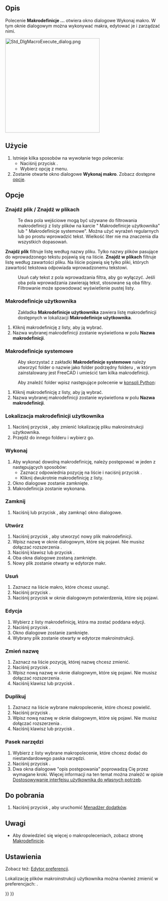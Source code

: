 <languages/>

{{Docnav/pl
|[[Std_DlgMacroRecord/pl|Okno rejestruj makropolecenie]]
|[[Std_DlgMacroExecuteDirect/pl|Wykonaj makrodefinicję w trakcie edycji]]
|[[Std_Macro_Menu/pl|Std: Menu Makrodefinicje]]
|IconL=Std_DlgMacroRecord.svg
|IconR=Std_DlgMacroExecuteDirect.svg
|IconC=Freecad.svg
}}

{{GuiCommand/pl
|Name=Std DlgMacroExecute
|Name/pl=Std: Okno dialogowe Makrodefinicje
|MenuLocation=Makrodefinicje → Makrodefinicje ...
|Workbenches=wszystkie
|SeeAlso=[[Std_DlgMacroExecuteDirect/pl|Wykonaj makrodefinicję w trakcie edycji]]
}}

<span id="Description"></span>
==Opis==

Polecenie '''Makrodefinicje ...''' otwiera okno dialogowe Wykonaj makro. W tym oknie dialogowym można wykonywać makra, edytować je i zarządzać nimi.

[[Image:Std_DlgMacroExecute_dialog.png|300px]]
{{Caption|The Execute macro dialog box}}

<span id="Usage"></span>
==Użycie==

# Istnieje kilka sposobów na wywołanie tego polecenia:
#* Naciśnij przycisk {{Button|[[Image:Std_DlgMacroExecute.svg|16px]] [[Std_DlgMacroExecute/pl|Makrodefinicje ...]]}}.
#* Wybierz opcję {{MenuCommand|Makrodefinicje → [[Image:Std_DlgMacroExecute.svg|16px]] Makrodefinicje ...}}z menu.
# Zostanie otwarte okno dialogowe '''Wykonaj makro'''. Zobacz dostępne [[#Opcje|opcje]].

<span id="Options"></span>
==Opcje==

<span id="Find_file_/_Find_in_files"></span>
===Znajdź plik / Znajdź w plikach===

: {{Version/pl|1.0}}

: Te dwa pola wejściowe mogą być używane do filtrowania makrodefinicji z listy plików na karcie " Makrodefinicje użytkownika" lub " Makrodefinicje systemowe". Można użyć wyrażeń regularnych lub po prostu wprowadzić tekst. Wielkość liter nie ma znaczenia dla wszystkich dopasowań.

'''Znajdź plik''' filtruje listę według nazwy pliku. Tylko nazwy plików pasujące do wprowadzonego tekstu pojawią się na liście. '''Znajdź w plikach''' filtruje listę według zawartości pliku. Na liście pojawią się tylko pliki, których zawartość tekstowa odpowiada wprowadzonemu tekstowi.

: Usuń cały tekst z pola wprowadzania filtra, aby go wyłączyć. Jeśli oba pola wprowadzania zawierają tekst, stosowane są oba filtry. Filtrowanie może spowodować wyświetlenie pustej listy.

<span id="User_macros"></span>
===Makrodefinicje użytkownika===

: Zakładka '''Makrodefinicje użytkownika''' zawiera listę makrodefinicji dostępnych w lokalizacji '''Makrodefinicje użytkownika'''.

# Kliknij makrodefinicję z listy, aby ją wybrać.
# Nazwa wybranej makrodefinicji zostanie wyświetlona w polu '''Nazwa makrodefinicji'''.

<span id="System_macros"></span>
===Makrodefinicje systemowe===

: Aby skorzystać z zakładki '''Makrodefinicje systemowe''' należy utworzyć folder o nazwie {{FileName|Macro}} jako folder podrzędny folderu {{FileName|bin}}, w którym zainstalowany jest FreeCAD i umieścić tam kilka makrodefinicji.

: Aby znaleźć folder {{FileName|bin}} wpisz następujące polecenie w [[Python_console/pl|konsoli Python]]:

: {{Code|code=
App.getHomePath()
}}

# Kliknij makrodefinicję z listy, aby ją wybrać.
# Nazwa wybranej makrodefinicji zostanie wyświetlona w polu '''Nazwa makrodefinicji'''.

<span id="User_macros_location"></span>
===Lokalizacja makrodefinicji użytkownika===

# Naciśnij przycisk {{Button|...}}, aby zmienić lokalizację pliku makroinstrukcji użytkownika.
# Przejdź do innego folderu i wybierz go.

<span id="Execute"></span>
===Wykonaj===

# Aby wykonać dowolną makrodefinicję, należy postępować w jeden z następujących sposobów:
#* Zaznacz odpowiednia pozycję na liście i naciśnij przycisk {{Button|Wykonaj}}.
#* Kliknij dwukrotnie makrodefinicję z listy.
# Okno dialogowe zostanie zamknięte.
# Makrodefinicja zostanie wykonana.

<span id="Close"></span>
===Zamknij===

# Naciśnij {{KEY|Esc}} lub przycisk {{Button|Zamknij}}, aby zamknąć okno dialogowe.

<span id="Create"></span>
===Utwórz===

# Naciśnij przycisk {{Button|Utwórz}}, aby utworzyć nowy plik makrodefinicji.
# Wpisz nazwę w oknie dialogowym, które się pojawi. Nie musisz dołączać rozszerzenia {{FileName|.FCMacro}}.
# Naciśnij klawisz {{KEY|Enter}} lub przycisk {{Button|OK}}.
# Oba okna dialogowe zostaną zamknięte.
# Nowy plik zostanie otwarty w edytorze makr.

<span id="Delete"></span>
===Usuń===

# Zaznacz na liście makro, które chcesz usunąć.
# Naciśnij przycisk {{Button|Usuń}}.
# Naciśnij przycisk {{Button|Tak}} w oknie dialogowym potwierdzenia, które się pojawi.

<span id="Edit"></span>
===Edycja===

# Wybierz z listy makrodefinicję, która ma zostać poddana edycji.
# Naciśnij przycisk {{Button|Edycja}}.
# Okno dialogowe zostanie zamknięte.
# Wybrany plik zostanie otwarty w edytorze makroinstrukcji.

<span id="Rename"></span>
===Zmień nazwę===

# Zaznacz na liście pozycję, której nazwę chcesz zmienić.
# Naciśnij przycisk {{Button|Zmień nazwę}}.
# Wpisz nową nazwę w oknie dialogowym, które się pojawi. Nie musisz dołączać rozszerzenia {{FileName|.FCMacro}}.
# Naciśnij klawisz {{KEY|Enter}} lub przycisk {{Button|OK}}.

<span id="Duplicate"></span>
===Duplikuj===

# Zaznacz na liście wybrane makropolecenie, które chcesz powielić.
# Naciśnij przycisk {{Button|Duplikuj}}.
# Wpisz nową nazwę w oknie dialogowym, które się pojawi. Nie musisz dołączać rozszerzenia {{FileName|.FCMacro}}.
# Naciśnij klawisz {{KEY|Enter}} lub przycisk {{Button|OK}}.

<span id="Toolbar"></span>
===Pasek narzędzi===

# Wybierz z listy wybrane makropolecenie, które chcesz dodać do niestandardowego paska narzędzi.
# Naciśnij przycisk {{Button|Pasek narzędzi}}.
# Dwa okna dialogowe "opis postępowania" poprowadzą Cię przez wymagane kroki. Więcej informacji na ten temat można znaleźć w opisie [[Interface_Customization/pl|Dostosowywanie interfejsu użytkownika do własnych potrzeb]].

<span id="Download"></span>
==Do pobrania==

# Naciśnij przycisk {{Button|Pobierz}}, aby uruchomić [[Std_AddonMgr/pl|Menadżer dodatków]].

<span id="Notes"></span>
==Uwagi==

* Aby dowiedzieć się więcej o makropoleceniach, zobacz stronę [[Macros/pl|Makrodefinicje]].

<span id="Preferences"></span>
==Ustawienia==

Zobacz też: [[Preferences_Editor/pl|Edytor preferencji]].

Lokalizację plików makroinstrukcji użytkownika można również zmienić w preferencjach: {{MenuCommand|Edycja → Preferencje ... → Python → Makropolecenia → Ścieżka do plików makrodefinicji}}.


{{Docnav/pl
|[[Std_DlgMacroRecord/pl|Okno rejestruj makropolecenie]]
|[[Std_DlgMacroExecuteDirect/pl|Wykonaj makrodefinicję w trakcie edycji]]
|[[Std_Macro_Menu/pl|Std: Menu Makrodefinicje]]
|IconL=Std_DlgMacroRecord.svg
|IconR=Std_DlgMacroExecuteDirect.svg
|IconC=Freecad.svg
}}

{{Std_Base_navi{{#translation:}}}}
{{Userdocnavi{{#translation:}}}}